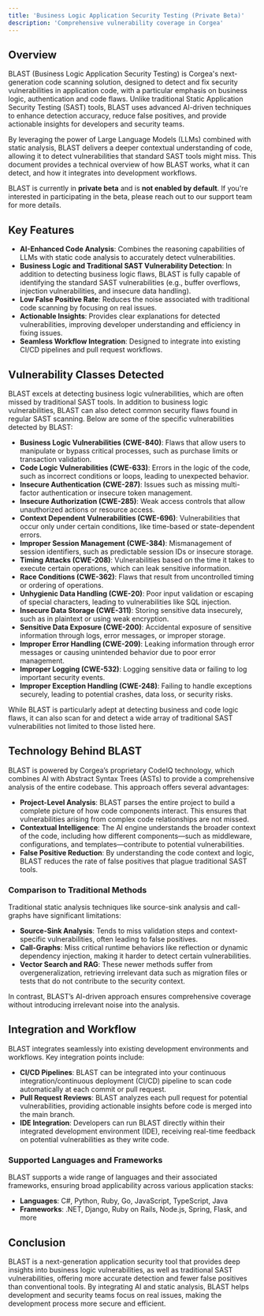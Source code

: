 ```yaml
---
title: 'Business Logic Application Security Testing (Private Beta)'
description: 'Comprehensive vulnerability coverage in Corgea'
---
```


## Overview

BLAST (Business Logic Application Security Testing) is Corgea's next-generation code scanning solution, designed to detect and fix security vulnerabilities in application code, with a particular emphasis on business logic, authentication and code flaws. Unlike traditional Static Application Security Testing (SAST) tools, BLAST uses advanced AI-driven techniques to enhance detection accuracy, reduce false positives, and provide actionable insights for developers and security teams.

By leveraging the power of Large Language Models (LLMs) combined with static analysis, BLAST delivers a deeper contextual understanding of code, allowing it to detect vulnerabilities that standard SAST tools might miss. This document provides a technical overview of how BLAST works, what it can detect, and how it integrates into development workflows.

<Note>BLAST is currently in **private beta** and is **not enabled by default**. If you're interested in participating in the beta, please reach out to our support team for more details.</Note>

## Key Features

- **AI-Enhanced Code Analysis**: Combines the reasoning capabilities of LLMs with static code analysis to accurately detect vulnerabilities.
- **Business Logic and Traditional SAST Vulnerability Detection**: In addition to detecting business logic flaws, BLAST is fully capable of identifying the standard SAST vulnerabilities (e.g., buffer overflows, injection vulnerabilities, and insecure data handling).
- **Low False Positive Rate**: Reduces the noise associated with traditional code scanning by focusing on real issues.
- **Actionable Insights**: Provides clear explanations for detected vulnerabilities, improving developer understanding and efficiency in fixing issues.
- **Seamless Workflow Integration**: Designed to integrate into existing CI/CD pipelines and pull request workflows.

## Vulnerability Classes Detected

BLAST excels at detecting business logic vulnerabilities, which are often missed by traditional SAST tools. In addition to business logic vulnerabilities, BLAST can also detect common security flaws found in regular SAST scanning. Below are some of the specific vulnerabilities detected by BLAST:

- **Business Logic Vulnerabilities (CWE-840)**: Flaws that allow users to manipulate or bypass critical processes, such as purchase limits or transaction validation.
- **Code Logic Vulnerabilities (CWE-633)**: Errors in the logic of the code, such as incorrect conditions or loops, leading to unexpected behavior.
- **Insecure Authentication (CWE-287)**: Issues such as missing multi-factor authentication or insecure token management.
- **Insecure Authorization (CWE-285)**: Weak access controls that allow unauthorized actions or resource access.
- **Context Dependent Vulnerabilities (CWE-696)**: Vulnerabilities that occur only under certain conditions, like time-based or state-dependent errors.
- **Improper Session Management (CWE-384)**: Mismanagement of session identifiers, such as predictable session IDs or insecure storage.
- **Timing Attacks (CWE-208)**: Vulnerabilities based on the time it takes to execute certain operations, which can leak sensitive information.
- **Race Conditions (CWE-362)**: Flaws that result from uncontrolled timing or ordering of operations.
- **Unhygienic Data Handling (CWE-20)**: Poor input validation or escaping of special characters, leading to vulnerabilities like SQL injection.
- **Insecure Data Storage (CWE-311)**: Storing sensitive data insecurely, such as in plaintext or using weak encryption.
- **Sensitive Data Exposure (CWE-200)**: Accidental exposure of sensitive information through logs, error messages, or improper storage.
- **Improper Error Handling (CWE-209)**: Leaking information through error messages or causing unintended behavior due to poor error management.
- **Improper Logging (CWE-532)**: Logging sensitive data or failing to log important security events.
- **Improper Exception Handling (CWE-248)**: Failing to handle exceptions securely, leading to potential crashes, data loss, or security risks.

While BLAST is particularly adept at detecting business and code logic flaws, it can also scan for and detect a wide array of traditional SAST vulnerabilities not limited to those listed here.

## Technology Behind BLAST

BLAST is powered by Corgea’s proprietary CodeIQ technology, which combines AI with Abstract Syntax Trees (ASTs) to provide a comprehensive analysis of the entire codebase. This approach offers several advantages:

- **Project-Level Analysis**: BLAST parses the entire project to build a complete picture of how code components interact. This ensures that vulnerabilities arising from complex code relationships are not missed.
- **Contextual Intelligence**: The AI engine understands the broader context of the code, including how different components—such as middleware, configurations, and templates—contribute to potential vulnerabilities.
- **False Positive Reduction**: By understanding the code context and logic, BLAST reduces the rate of false positives that plague traditional SAST tools.

### Comparison to Traditional Methods

Traditional static analysis techniques like source-sink analysis and call-graphs have significant limitations:

- **Source-Sink Analysis**: Tends to miss validation steps and context-specific vulnerabilities, often leading to false positives.
- **Call-Graphs**: Miss critical runtime behaviors like reflection or dynamic dependency injection, making it harder to detect certain vulnerabilities.
- **Vector Search and RAG**: These newer methods suffer from overgeneralization, retrieving irrelevant data such as migration files or tests that do not contribute to the security context.

In contrast, BLAST’s AI-driven approach ensures comprehensive coverage without introducing irrelevant noise into the analysis.

## Integration and Workflow

BLAST integrates seamlessly into existing development environments and workflows. Key integration points include:

- **CI/CD Pipelines**: BLAST can be integrated into your continuous integration/continuous deployment (CI/CD) pipeline to scan code automatically at each commit or pull request.
- **Pull Request Reviews**: BLAST analyzes each pull request for potential vulnerabilities, providing actionable insights before code is merged into the main branch.
- **IDE Integration**: Developers can run BLAST directly within their integrated development environment (IDE), receiving real-time feedback on potential vulnerabilities as they write code.

### Supported Languages and Frameworks

BLAST supports a wide range of languages and their associated frameworks, ensuring broad applicability across various application stacks:

- **Languages**: C#, Python, Ruby, Go, JavaScript, TypeScript, Java
- **Frameworks**: .NET, Django, Ruby on Rails, Node.js, Spring, Flask, and more


## Conclusion

BLAST is a next-generation application security tool that provides deep insights into business logic vulnerabilities, as well as traditional SAST vulnerabilities, offering more accurate detection and fewer false positives than conventional tools. By integrating AI and static analysis, BLAST helps development and security teams focus on real issues, making the development process more secure and efficient.